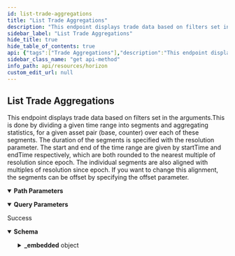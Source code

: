 ```yaml
---
id: list-trade-aggregations
title: "List Trade Aggregations"
description: "This endpoint displays trade data based on filters set in the arguments.This is done by dividing a given time range into segments and aggregating statistics, for a given asset pair (base, counter) over each of these segments. The duration of the segments is specified with the resolution parameter. The start and end of the time range are given by startTime and endTime respectively, which are both rounded to the nearest multiple of resolution since epoch. The individual segments are also aligned with multiples of resolution since epoch. If you want to change this alignment, the segments can be offset by specifying the offset parameter."
sidebar_label: "List Trade Aggregations"
hide_title: true
hide_table_of_contents: true
api: {"tags":["Trade Aggregations"],"description":"This endpoint displays trade data based on filters set in the arguments.This is done by dividing a given time range into segments and aggregating statistics, for a given asset pair (base, counter) over each of these segments. The duration of the segments is specified with the resolution parameter. The start and end of the time range are given by startTime and endTime respectively, which are both rounded to the nearest multiple of resolution since epoch. The individual segments are also aligned with multiples of resolution since epoch. If you want to change this alignment, the segments can be offset by specifying the offset parameter.","operationId":"ListTradeAggregations","parameters":[{"name":"start_time","in":"query","required":false,"description":"The lower time boundary represented as milliseconds since epoch.","schema":{"type":"integer","format":"long"}},{"name":"end_time","in":"query","required":false,"description":"The upper time boundary represented as milliseconds since epoch.","schema":{"type":"integer","format":"long"}},{"name":"resolution","in":"query","required":false,"description":"The segment duration represented as milliseconds. Supported values are 1 minute (60000), 5 minutes (300000), 15 minutes (900000), 1 hour (3600000), 1 day (86400000) and 1 week (604800000).","schema":{"type":"integer","format":"long"}},{"name":"offset","in":"query","required":false,"description":"Segments can be offset using this parameter. Expressed in milliseconds. Can only be used if the resolution is greater than 1 hour. Value must be in whole hours, less than the provided resolution, and less than 24 hours.","schema":{"type":"number","format":"long"}},{"name":"base_asset_type","in":"path","required":true,"description":"The type for the base asset. Either native, credit_alphanum4, or credit_alphanum12.","schema":{"type":"string","enum":["native","credit_alphanum4","credit_alphanum12"]}},{"name":"base_asset_issuer","in":"query","required":false,"description":"The Stellar address of the base asset’s issuer.","schema":{"type":"string","example":"GDUKMGUGDZQK6YHYA5Z6AY2G4XDSZPSZ3SW5UN3ARVMO6QSRDWP5YLEX"}},{"name":"base_asset_code","in":"query","required":false,"description":"The code for the base asset.","schema":{"type":"string","example":"USD"}},{"name":"counter_asset_type","in":"path","required":true,"description":"The type for the counter asset. Either native, credit_alphanum4, or credit_alphanum12.","schema":{"type":"string","enum":["native","credit_alphanum4","credit_alphanum12"]}},{"name":"counter_asset_issuer","in":"query","required":false,"description":"The Stellar address of the counter asset’s issuer.","schema":{"type":"string","example":"GDUKMGUGDZQK6YHYA5Z6AY2G4XDSZPSZ3SW5UN3ARVMO6QSRDWP5YLEX"}},{"name":"counter_asset_code","in":"query","required":false,"description":"The code for the counter asset."},{"name":"order","in":"query","required":false,"description":"A designation of the order in which records should appear. Options include asc (ascending) or desc (descending). If this argument isn’t set, it defaults to asc.","schema":{"type":"string","enum":["asc","desc"]}},{"name":"limit","in":"query","required":false,"description":"The maximum number of records returned. The limit can range from 1 to 200 - an upper limit that is hardcoded in Horizon for performance reasons. If this argument isn’t designated, it defaults to 10.","schema":{"type":"integer","example":10}}],"responses":{"200":{"description":"Success","content":{"application/json":{"schema":{"type":"object","properties":{"_embedded":{"type":"object","properties":{"records":{"type":"array","items":{"type":"object","properties":{"timestamp":{"type":"string"},"trade_count":{"type":"string"},"base_volume":{"type":"string"},"counter_volume":{"type":"string"},"avg":{"type":"string"},"high":{"type":"string"},"high_r":{"type":"object","properties":{"n":{"type":"string"},"d":{"type":"string"}}},"low":{"type":"string"},"low_r":{"type":"object","properties":{"n":{"type":"string"},"d":{"type":"string"}}},"open":{"type":"string"},"open_r":{"type":"object","properties":{"n":{"type":"string"},"d":{"type":"string"}}},"close":{"type":"string"},"close_r":{"type":"object","properties":{"n":{"type":"string"},"d":{"type":"string"}}}}}}}}}},"examples":{"ListTradeAggregations":{"value":{"_links":{"self":{"href":"https://horizon.stellar.org/trade_aggregations?base_asset_type=native&counter_asset_code=EURT&counter_asset_issuer=GAP5LETOV6YIE62YAM56STDANPRDO7ZFDBGSNHJQIYGGKSMOZAHOOS2S&counter_asset_type=credit_alphanum4&resolution=3600000&start_time=1582156800000&end_time=1582178400001"},"next":{"href":"https://horizon.stellar.org/trade_aggregations?base_asset_type=native&counter_asset_code=EURT&counter_asset_issuer=GAP5LETOV6YIE62YAM56STDANPRDO7ZFDBGSNHJQIYGGKSMOZAHOOS2S&counter_asset_type=credit_alphanum4&end_time=1582178400001&resolution=3600000&start_time=1582171200000"},"prev":{"href":""}},"_embedded":{"records":[{"timestamp":1582164000000,"trade_count":3,"base_volume":"399.3873200","counter_volume":"25.5368082","avg":"0.0639400","high":"0.0652169","high_r":{"N":652169,"D":10000000},"low":"0.0638338","low_r":{"N":8107550,"D":127010393},"open":"0.0652169","open_r":{"N":652169,"D":10000000},"close":"0.0638338","close_r":{"N":8107550,"D":127010393}},{"timestamp":1582167600000,"trade_count":1,"base_volume":"149.8415320","counter_volume":"9.7149804","avg":"0.0648350","high":"0.0648350","high_r":{"N":5000000,"D":77118803},"low":"0.0648350","low_r":{"N":5000000,"D":77118803},"open":"0.0648350","open_r":{"N":5000000,"D":77118803},"close":"0.0648350","close_r":{"N":5000000,"D":77118803}}]}}}}}}}},"method":"get","path":"/trade_aggregations{base_asset_type}{counter_asset_type}","servers":[{"url":"https://horizon.stellar.org","description":"The main network"},{"url":"https://horizon-testnet.stellar.org","description":"The test network"}],"info":{"title":"Horizon","version":"0.0.1"}}
sidebar_class_name: "get api-method"
info_path: api/resources/horizon
custom_edit_url: null
---
```



## List Trade Aggregations



This endpoint displays trade data based on filters set in the arguments.This is done by dividing a given time range into segments and aggregating statistics, for a given asset pair (base, counter) over each of these segments. The duration of the segments is specified with the resolution parameter. The start and end of the time range are given by startTime and endTime respectively, which are both rounded to the nearest multiple of resolution since epoch. The individual segments are also aligned with multiples of resolution since epoch. If you want to change this alignment, the segments can be offset by specifying the offset parameter.

<details style={{"marginBottom":"1rem"}} data-collapsed={false} open={true}><summary style={{}}><strong>Path Parameters</strong></summary><div><ul><ParamsItem className={"paramsItem"} param={{"name":"base_asset_type","in":"path","required":true,"description":"The type for the base asset. Either native, credit_alphanum4, or credit_alphanum12.","schema":{"type":"string","enum":["native","credit_alphanum4","credit_alphanum12"]}}}></ParamsItem><ParamsItem className={"paramsItem"} param={{"name":"counter_asset_type","in":"path","required":true,"description":"The type for the counter asset. Either native, credit_alphanum4, or credit_alphanum12.","schema":{"type":"string","enum":["native","credit_alphanum4","credit_alphanum12"]}}}></ParamsItem></ul></div></details><details style={{"marginBottom":"1rem"}} data-collapsed={false} open={true}><summary style={{}}><strong>Query Parameters</strong></summary><div><ul><ParamsItem className={"paramsItem"} param={{"name":"start_time","in":"query","required":false,"description":"The lower time boundary represented as milliseconds since epoch.","schema":{"type":"integer","format":"long"}}}></ParamsItem><ParamsItem className={"paramsItem"} param={{"name":"end_time","in":"query","required":false,"description":"The upper time boundary represented as milliseconds since epoch.","schema":{"type":"integer","format":"long"}}}></ParamsItem><ParamsItem className={"paramsItem"} param={{"name":"resolution","in":"query","required":false,"description":"The segment duration represented as milliseconds. Supported values are 1 minute (60000), 5 minutes (300000), 15 minutes (900000), 1 hour (3600000), 1 day (86400000) and 1 week (604800000).","schema":{"type":"integer","format":"long"}}}></ParamsItem><ParamsItem className={"paramsItem"} param={{"name":"offset","in":"query","required":false,"description":"Segments can be offset using this parameter. Expressed in milliseconds. Can only be used if the resolution is greater than 1 hour. Value must be in whole hours, less than the provided resolution, and less than 24 hours.","schema":{"type":"number","format":"long"}}}></ParamsItem><ParamsItem className={"paramsItem"} param={{"name":"base_asset_issuer","in":"query","required":false,"description":"The Stellar address of the base asset’s issuer.","schema":{"type":"string","example":"GDUKMGUGDZQK6YHYA5Z6AY2G4XDSZPSZ3SW5UN3ARVMO6QSRDWP5YLEX"}}}></ParamsItem><ParamsItem className={"paramsItem"} param={{"name":"base_asset_code","in":"query","required":false,"description":"The code for the base asset.","schema":{"type":"string","example":"USD"}}}></ParamsItem><ParamsItem className={"paramsItem"} param={{"name":"counter_asset_issuer","in":"query","required":false,"description":"The Stellar address of the counter asset’s issuer.","schema":{"type":"string","example":"GDUKMGUGDZQK6YHYA5Z6AY2G4XDSZPSZ3SW5UN3ARVMO6QSRDWP5YLEX"}}}></ParamsItem><ParamsItem className={"paramsItem"} param={{"name":"counter_asset_code","in":"query","required":false,"description":"The code for the counter asset."}}></ParamsItem><ParamsItem className={"paramsItem"} param={{"name":"order","in":"query","required":false,"description":"A designation of the order in which records should appear. Options include asc (ascending) or desc (descending). If this argument isn’t set, it defaults to asc.","schema":{"type":"string","enum":["asc","desc"]}}}></ParamsItem><ParamsItem className={"paramsItem"} param={{"name":"limit","in":"query","required":false,"description":"The maximum number of records returned. The limit can range from 1 to 200 - an upper limit that is hardcoded in Horizon for performance reasons. If this argument isn’t designated, it defaults to 10.","schema":{"type":"integer","example":10}}}></ParamsItem></ul></div></details><div><ApiTabs><TabItem label={"200"} value={"200"}><div>

Success

</div><div><MimeTabs schemaType={"response"}><TabItem label={"application/json"} value={"application/json"}><SchemaTabs><TabItem label={"Schema"} value={"Schema"}><details style={{}} data-collapsed={false} open={true}><summary style={{"textAlign":"left"}}><strong>Schema</strong></summary><div style={{"textAlign":"left","marginLeft":"1rem"}}></div><ul style={{"marginLeft":"1rem"}}><SchemaItem collapsible={true} className={"schemaItem"}><details style={{}}><summary style={{}}><strong>_embedded</strong><span style={{"opacity":"0.6"}}> object</span></summary><div style={{"marginLeft":"1rem"}}><SchemaItem collapsible={true} className={"schemaItem"}><details style={{}}><summary style={{}}><strong>records</strong><span style={{"opacity":"0.6"}}> object[]</span></summary><div style={{"marginLeft":"1rem"}}><li><div style={{"fontSize":"var(--ifm-code-font-size)","opacity":"0.6","marginLeft":"-.5rem","paddingBottom":".5rem"}}>Array [</div></li><SchemaItem collapsible={false} name={"timestamp"} required={false} schemaName={"string"} qualifierMessage={undefined} schema={{"type":"string"}}></SchemaItem><SchemaItem collapsible={false} name={"trade_count"} required={false} schemaName={"string"} qualifierMessage={undefined} schema={{"type":"string"}}></SchemaItem><SchemaItem collapsible={false} name={"base_volume"} required={false} schemaName={"string"} qualifierMessage={undefined} schema={{"type":"string"}}></SchemaItem><SchemaItem collapsible={false} name={"counter_volume"} required={false} schemaName={"string"} qualifierMessage={undefined} schema={{"type":"string"}}></SchemaItem><SchemaItem collapsible={false} name={"avg"} required={false} schemaName={"string"} qualifierMessage={undefined} schema={{"type":"string"}}></SchemaItem><SchemaItem collapsible={false} name={"high"} required={false} schemaName={"string"} qualifierMessage={undefined} schema={{"type":"string"}}></SchemaItem><SchemaItem collapsible={true} className={"schemaItem"}><details style={{}}><summary style={{}}><strong>high_r</strong><span style={{"opacity":"0.6"}}> object</span></summary><div style={{"marginLeft":"1rem"}}><SchemaItem collapsible={false} name={"n"} required={false} schemaName={"string"} qualifierMessage={undefined} schema={{"type":"string"}}></SchemaItem><SchemaItem collapsible={false} name={"d"} required={false} schemaName={"string"} qualifierMessage={undefined} schema={{"type":"string"}}></SchemaItem></div></details></SchemaItem><SchemaItem collapsible={false} name={"low"} required={false} schemaName={"string"} qualifierMessage={undefined} schema={{"type":"string"}}></SchemaItem><SchemaItem collapsible={true} className={"schemaItem"}><details style={{}}><summary style={{}}><strong>low_r</strong><span style={{"opacity":"0.6"}}> object</span></summary><div style={{"marginLeft":"1rem"}}><SchemaItem collapsible={false} name={"n"} required={false} schemaName={"string"} qualifierMessage={undefined} schema={{"type":"string"}}></SchemaItem><SchemaItem collapsible={false} name={"d"} required={false} schemaName={"string"} qualifierMessage={undefined} schema={{"type":"string"}}></SchemaItem></div></details></SchemaItem><SchemaItem collapsible={false} name={"open"} required={false} schemaName={"string"} qualifierMessage={undefined} schema={{"type":"string"}}></SchemaItem><SchemaItem collapsible={true} className={"schemaItem"}><details style={{}}><summary style={{}}><strong>open_r</strong><span style={{"opacity":"0.6"}}> object</span></summary><div style={{"marginLeft":"1rem"}}><SchemaItem collapsible={false} name={"n"} required={false} schemaName={"string"} qualifierMessage={undefined} schema={{"type":"string"}}></SchemaItem><SchemaItem collapsible={false} name={"d"} required={false} schemaName={"string"} qualifierMessage={undefined} schema={{"type":"string"}}></SchemaItem></div></details></SchemaItem><SchemaItem collapsible={false} name={"close"} required={false} schemaName={"string"} qualifierMessage={undefined} schema={{"type":"string"}}></SchemaItem><SchemaItem collapsible={true} className={"schemaItem"}><details style={{}}><summary style={{}}><strong>close_r</strong><span style={{"opacity":"0.6"}}> object</span></summary><div style={{"marginLeft":"1rem"}}><SchemaItem collapsible={false} name={"n"} required={false} schemaName={"string"} qualifierMessage={undefined} schema={{"type":"string"}}></SchemaItem><SchemaItem collapsible={false} name={"d"} required={false} schemaName={"string"} qualifierMessage={undefined} schema={{"type":"string"}}></SchemaItem></div></details></SchemaItem><li><div style={{"fontSize":"var(--ifm-code-font-size)","opacity":"0.6","marginLeft":"-.5rem"}}>]</div></li></div></details></SchemaItem></div></details></SchemaItem></ul></details></TabItem><TabItem label={"Example (from schema)"} value={"Example (from schema)"}><ResponseSamples responseExample={"{\n  \"_embedded\": {\n    \"records\": [\n      {\n        \"timestamp\": \"string\",\n        \"trade_count\": \"string\",\n        \"base_volume\": \"string\",\n        \"counter_volume\": \"string\",\n        \"avg\": \"string\",\n        \"high\": \"string\",\n        \"high_r\": {\n          \"n\": \"string\",\n          \"d\": \"string\"\n        },\n        \"low\": \"string\",\n        \"low_r\": {\n          \"n\": \"string\",\n          \"d\": \"string\"\n        },\n        \"open\": \"string\",\n        \"open_r\": {\n          \"n\": \"string\",\n          \"d\": \"string\"\n        },\n        \"close\": \"string\",\n        \"close_r\": {\n          \"n\": \"string\",\n          \"d\": \"string\"\n        }\n      }\n    ]\n  }\n}"} language={"json"}></ResponseSamples></TabItem><TabItem label={"ListTradeAggregations"} value={"ListTradeAggregations"}><ResponseSamples responseExample={"{\n  \"_links\": {\n    \"self\": {\n      \"href\": \"https://horizon.stellar.org/trade_aggregations?base_asset_type=native&counter_asset_code=EURT&counter_asset_issuer=GAP5LETOV6YIE62YAM56STDANPRDO7ZFDBGSNHJQIYGGKSMOZAHOOS2S&counter_asset_type=credit_alphanum4&resolution=3600000&start_time=1582156800000&end_time=1582178400001\"\n    },\n    \"next\": {\n      \"href\": \"https://horizon.stellar.org/trade_aggregations?base_asset_type=native&counter_asset_code=EURT&counter_asset_issuer=GAP5LETOV6YIE62YAM56STDANPRDO7ZFDBGSNHJQIYGGKSMOZAHOOS2S&counter_asset_type=credit_alphanum4&end_time=1582178400001&resolution=3600000&start_time=1582171200000\"\n    },\n    \"prev\": {\n      \"href\": \"\"\n    }\n  },\n  \"_embedded\": {\n    \"records\": [\n      {\n        \"timestamp\": 1582164000000,\n        \"trade_count\": 3,\n        \"base_volume\": \"399.3873200\",\n        \"counter_volume\": \"25.5368082\",\n        \"avg\": \"0.0639400\",\n        \"high\": \"0.0652169\",\n        \"high_r\": {\n          \"N\": 652169,\n          \"D\": 10000000\n        },\n        \"low\": \"0.0638338\",\n        \"low_r\": {\n          \"N\": 8107550,\n          \"D\": 127010393\n        },\n        \"open\": \"0.0652169\",\n        \"open_r\": {\n          \"N\": 652169,\n          \"D\": 10000000\n        },\n        \"close\": \"0.0638338\",\n        \"close_r\": {\n          \"N\": 8107550,\n          \"D\": 127010393\n        }\n      },\n      {\n        \"timestamp\": 1582167600000,\n        \"trade_count\": 1,\n        \"base_volume\": \"149.8415320\",\n        \"counter_volume\": \"9.7149804\",\n        \"avg\": \"0.0648350\",\n        \"high\": \"0.0648350\",\n        \"high_r\": {\n          \"N\": 5000000,\n          \"D\": 77118803\n        },\n        \"low\": \"0.0648350\",\n        \"low_r\": {\n          \"N\": 5000000,\n          \"D\": 77118803\n        },\n        \"open\": \"0.0648350\",\n        \"open_r\": {\n          \"N\": 5000000,\n          \"D\": 77118803\n        },\n        \"close\": \"0.0648350\",\n        \"close_r\": {\n          \"N\": 5000000,\n          \"D\": 77118803\n        }\n      }\n    ]\n  }\n}"} language={"json"}></ResponseSamples></TabItem></SchemaTabs></TabItem></MimeTabs></div></TabItem></ApiTabs></div>
      